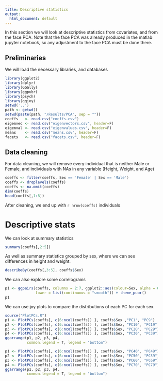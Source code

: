 ```yaml
---
title: Descriptive statistics
output:
  html_document: default
---
```


In this section we will look at descriptive statistics from covariates, and from the face PCA.
Note that the face PCA was already produced in the matlab jupyter notebook, so any adjustment to the face PCA must be done there.

## Preliminaries

We will load the necessary libraries, and databases

```r
library(ggplot2)
library(dplyr)
library(GGally)
library(ggpubr)
library(psych)
library(ggjoy)
setwd('..')
path <- getwd()
setwd(paste(path, "/Results/PCA", sep = ""))
coeffs   <- read.csv("coeffs.csv")
eigenvec <- read.csv("eigenvectors.csv", header=F)
eigenval <- read.csv("eigenvalues.csv", header=F)
means    <- read.csv("means.csv", header=F)
facets   <- read.csv("facets.csv", header=F)
```

## Data cleaning

For data cleaning, we will remove every individual that is neither Male or Female, and individuals with NAs in any variable (Height, Weight, and Age)

```r
coeffs <- filter(coeffs, Sex == 'Female' | Sex == 'Male')
coeffs <- droplevels(coeffs)
coeffs <- na.omit(coeffs)
dim(coeffs)
head(coeffs[,1:8])
```

After cleaning, we end up with `r nrow(coeffs)` individuals

# Descriptive stats

We can look at summary statistics

```r
summary(coeffs[,2:5])
```

As well as summary statistics grouped by sex, where we can see differences in height and weight.

```r
describeBy(coeffs[,3:5], coeffs$Sex)
```

We can also explore some correlograms

```r
p1 <- ggpairs(coeffs, columns = 2:7, ggplot2::aes(colour=Sex, alpha = 0.1), 
              lower = list(continuous = "smooth")) + theme_pubr()
p1
```

We can use joy plots to compare the distributions of each PC for each sex.

```r
source("PlotPCs.R")
p1 <- PlotPCs(coeffs[, c(6:ncol(coeffs)) ], coeffs$Sex ,"PC1", "PC9")
p2 <- PlotPCs(coeffs[, c(6:ncol(coeffs)) ], coeffs$Sex, "PC10", "PC19")
p3 <- PlotPCs(coeffs[, c(6:ncol(coeffs)) ], coeffs$Sex, "PC20", "PC29")
p4 <- PlotPCs(coeffs[, c(6:ncol(coeffs)) ], coeffs$Sex, "PC30", "PC39")
ggarrange(p1, p2, p3, p4,
          common.legend = T, legend = "bottom")

p1 <- PlotPCs(coeffs[, c(6:ncol(coeffs)) ], coeffs$Sex, "PC40", "PC49")
p2 <- PlotPCs(coeffs[, c(6:ncol(coeffs)) ], coeffs$Sex, "PC50", "PC59")
p3 <- PlotPCs(coeffs[, c(6:ncol(coeffs)) ], coeffs$Sex, "PC60", "PC69")
p4 <- PlotPCs(coeffs[, c(6:ncol(coeffs)) ], coeffs$Sex, "PC70", "PC79")
ggarrange(p1, p2, p3, p4, 
          common.legend = T, legend = "bottom")
```

